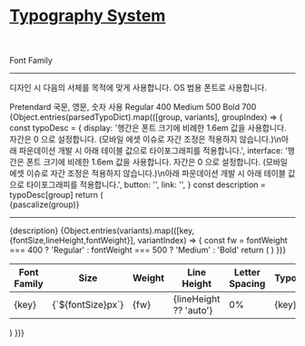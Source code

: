 
<Meta title="Definition/Typography" />

# [Typography System](https://www.figma.com/file/4iVAWypeGjx1xE0Rbjg2Sa/Soomgo-Brand-Foundation-v.2.0?node-id=114%3A461)

<br/><br/>
<Typography variant="display-display3" as="h2">Font Family</Typography>
<hr />

<Typography variant="interface-body2-regular" color="gray-500">디자인 시 다음의 서체를 목적에 맞게 사용합니다. OS 범용 폰트로 사용합니다.</Typography>
<article className="my-10">
  <div className="sg-bg-color-gray-050 d-flex align-center justify-space-around p-2" style={{ borderRadius: 8}}>
    <Typography variant="display-display3">Pretendard</Typography>
    <Typography variant="interface-body1-regular">국문, 영문, 숫자 사용</Typography>
    <Typography variant="interface-body1-regular">Regular 400</Typography>
    <Typography variant="interface-body1-medium">Medium 500</Typography>
    <Typography variant="interface-body1-bold">Bold 700</Typography>
  </div>
</article>

<main  className="my-10">
  {Object.entries(parsedTypoDict).map(([group, variants], groupIndex) => {
    const typoDesc = {
      display: '행간은 폰트 크기에 비례한 1.6em 값을 사용합니다. 자간은 0 으로 설정합니다. (모바일 에셋 이슈로 자간 조정은 적용하지 않습니다.)\n아래 파운데이션 개발 시 아래 테이블 값으로 타이포그래피를 적용합니다.',
      interface: '행간은 폰트 크기에 비례한 1.6em 값을 사용합니다. 자간은 0 으로 설정합니다. (모바일 에셋 이슈로 자간 조정은 적용하지 않습니다.)\n아래 파운데이션 개발 시 아래 테이블 값으로 타이포그래피를 적용합니다.',
      button: '',
      link: '',
    }
    const description = typoDesc[group]
    return (
      <section key={groupIndex} className="my-10">
        <Typography variant="display-display3" as="h2">{pascalize(group)}</Typography>
        <hr />
        <Typography variant="interface-body2-regular" color="gray-500">{description}</Typography>
        <table>
          <thead>
            <tr>
              <th>Font Family</th>
              <th>Size</th>
              <th>Weight</th>
              <th>Line Height</th>
              <th>Letter Spacing</th>
              <th>Typography</th>
            </tr>
          </thead>
          <tbody>
            {Object.entries(variants).map(([key, {fontSize,lineHeight,fontWeight}], variantIndex) => {
              const fw = fontWeight === 400 ? 'Regular' : fontWeight === 500 ? 'Medium' : 'Bold'
              return (
                <tr key={variantIndex}>
                  <td>{key}</td>
                  <td>{`${fontSize}px`}</td>
                  <td>{fw}</td>
                  <td>{lineHeight ?? 'auto'}</td>
                  <td>0%</td>
                  <td>
                    <Typography variant={`${group}-${key}`}>{key}</Typography>
                  </td>
                </tr>
              )
            })}
          </tbody>
        </table>
      </section>
    )
  })}
</main>